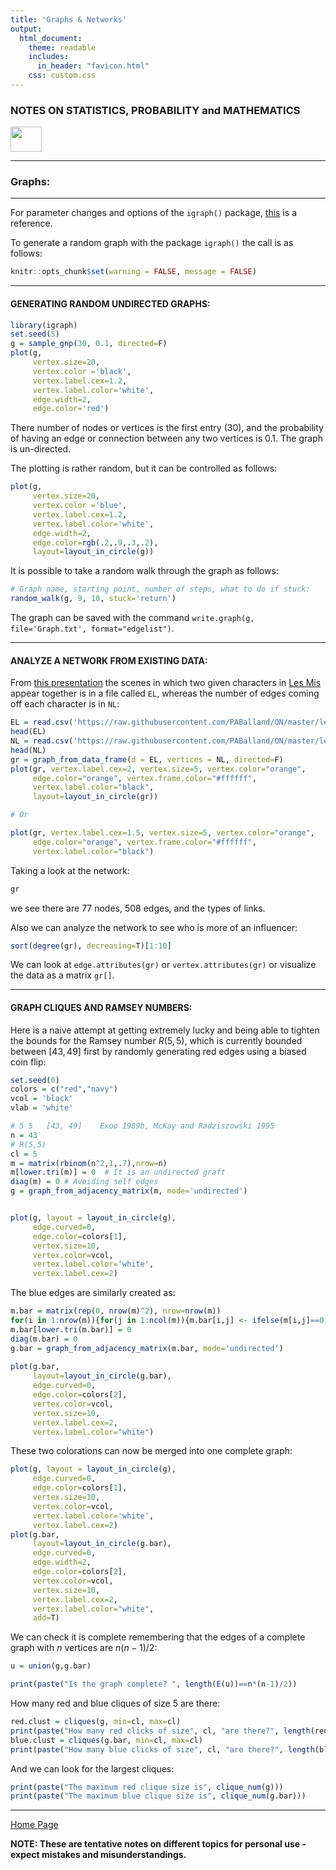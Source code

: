```yaml
---
title: 'Graphs & Networks'
output: 
  html_document:
    theme: readable
    includes:
      in_header: "favicon.html" 
    css: custom.css
---
```


### **NOTES ON STATISTICS, PROBABILITY and MATHEMATICS**

<a href="http://rinterested.github.io/statistics/index.html">
<img HEIGHT="40" WIDTH="50" src="logo.PNG"></a>

---

### Graphs:

---

For parameter changes and options of the `igraph()` package, [this](https://kateto.net/wp-content/uploads/2016/06/Polnet%202016%20R%20Network%20Visualization%20Workshop.pdf) is a reference.

To generate a random graph with the package `igraph()` the call is as follows:

```r
knitr::opts_chunk$set(warning = FALSE, message = FALSE) 
```


---

#### GENERATING RANDOM UNDIRECTED GRAPHS:


```r
library(igraph)
set.seed(5)
g = sample_gnp(30, 0.1, directed=F)
plot(g, 
     vertex.size=20, 
     vertex.color ='black',
     vertex.label.cex=1.2,
     vertex.label.color='white',
     edge.width=2,
     edge.color='red')
```

There number of nodes or vertices is the first entry ($30$), and the probability of having an edge or connection between any two vertices is $0.1.$ The graph is un-directed.

The plotting is rather random, but it can be controlled as follows:


```r
plot(g, 
     vertex.size=20, 
     vertex.color ='blue',
     vertex.label.cex=1.2,
     vertex.label.color='white',
     edge.width=2,
     edge.color=rgb(.2,.9,.3,.2),
     layout=layout_in_circle(g))
```

It is possible to take a random walk through the graph as follows:

```r
# Graph name, starting point, number of steps, what to do if stuck:
random_walk(g, 9, 10, stuck='return')
```

The graph can be saved with the command `write.graph(g, file='Graph.txt', format="edgelist")`.

---

#### ANALYZE A NETWORK FROM EXISTING DATA:

From [this presentation](https://www.youtube.com/watch?v=gRkCgIejXCI&t=260s&ab_channel=Pierre-AlexandreBalland) the scenes in which two given characters in [Les Mis](https://en.wikipedia.org/wiki/Les_Mis%C3%A9rables) appear together is in a file called `EL`, whereas the number of edges coming off each character is in `NL`:

```r
EL = read.csv('https://raw.githubusercontent.com/PABalland/ON/master/lesmis-el.csv')
head(EL)
NL = read.csv('https://raw.githubusercontent.com/PABalland/ON/master/lesmis-nl.csv')
head(NL)
gr = graph_from_data_frame(d = EL, vertices = NL, directed=F)
plot(gr, vertex.label.cex=2, vertex.size=5, vertex.color="orange",
     edge.color="orange", vertex.frame.color="#ffffff",
     vertex.label.color="black",
     layout=layout_in_circle(gr))

# Or

plot(gr, vertex.label.cex=1.5, vertex.size=5, vertex.color="orange",
     edge.color="orange", vertex.frame.color="#ffffff",
     vertex.label.color="black")

```

Taking a look at the network:

```r
gr
```

we see there are $77$ nodes, $508$ edges, and the types of links.

Also we can analyze the network to see who is more of an influencer:

```r
sort(degree(gr), decreasing=T)[1:10]
```

We can look at `edge.attributes(gr)` or `vertex.attributes(gr)` or visualize the data as a matrix `gr[]`.

---

#### GRAPH CLIQUES AND RAMSEY NUMBERS:

Here is a naive attempt at getting extremely lucky and being able to tighten the bounds for the Ramsey number $R(5,5)$, which is currently bounded between $[43, 49]$ first by randomly generating red edges using a biased coin flip:

```r
set.seed(0)
colors = c("red","navy")
vcol = 'black'
vlab = 'white'

# 5	5	[43, 49]	Exoo 1989b, McKay and Radziszowski 1995
n = 43
# R(5,5)
cl = 5
m = matrix(rbinom(n^2,1,.7),nrow=n)
m[lower.tri(m)] = 0  # It is an undirected graft
diag(m) = 0 # Avoiding self edges
g = graph_from_adjacency_matrix(m, mode='undirected')


plot(g, layout = layout_in_circle(g),
     edge.curved=0, 
     edge.color=colors[1],
     vertex.size=10, 
     vertex.color=vcol,
     vertex.label.color='white',
     vertex.label.cex=2)

```

The blue edges are similarly created as:

```r
m.bar = matrix(rep(0, nrow(m)^2), nrow=nrow(m))
for(i in 1:nrow(m)){for(j in 1:ncol(m)){m.bar[i,j] <- ifelse(m[i,j]==0,1,0)}}
m.bar[lower.tri(m.bar)] = 0  
diag(m.bar) = 0
g.bar = graph_from_adjacency_matrix(m.bar, mode='undirected')
 
plot(g.bar, 
     layout=layout_in_circle(g.bar), 
     edge.curved=0, 
     edge.color=colors[2],
     vertex.color=vcol,
     vertex.size=10,
     vertex.label.cex=2,
     vertex.label.color="white")
```
These two colorations can now be merged into one complete graph:

```r
plot(g, layout = layout_in_circle(g),
     edge.curved=0, 
     edge.color=colors[1],
     vertex.size=10, 
     vertex.color=vcol,
     vertex.label.color='white',
     vertex.label.cex=2)
plot(g.bar, 
     layout=layout_in_circle(g.bar), 
     edge.curved=0, 
     edge.width=2,
     edge.color=colors[2],
     vertex.color=vcol,
     vertex.size=10,
     vertex.label.cex=2,
     vertex.label.color="white",
     add=T)
```

We can check it is complete remembering that the edges of a complete graph with $n$ vertices are $n (n-1)/2:$

```r
u = union(g,g.bar)

print(paste("Is the graph complete? ", length(E(u))==n*(n-1)/2))
```

How many red and blue cliques of size $5$ are there:

```r
red.clust = cliques(g, min=cl, max=cl)
print(paste("How many red clicks of size", cl, "are there?", length(red.clust)))
blue.clust = cliques(g.bar, min=cl, max=cl)
print(paste("How many blue clicks of size", cl, "are there?", length(blue.clust)))
```

And we can look for the largest cliques:

```r
print(paste("The maximum red clique size is", clique_num(g)))
print(paste("The maximum blue clique size is", clique_num(g.bar)))
```

---
<a href="http://rinterested.github.io/statistics/index.html">Home Page</a>

**NOTE: These are tentative notes on different topics for personal use - expect mistakes and misunderstandings.**
